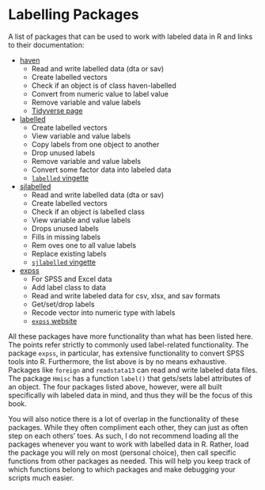 # Labelling Packages {#chp-1}

A list of packages that can be used to work with labeled data in R and links to their documentation:

* [haven](https://cran.r-project.org/web/packages/haven/haven.pdf)
  * Read and write labelled data (dta or sav)
  * Create labelled vectors
  * Check if an object is of class haven-labelled
  * Convert from numeric value to label value
  * Remove variable and value labels
  * [Tidyverse page](https://haven.tidyverse.org/)
* [labelled](https://cran.r-project.org/web/packages/labelled/labelled.pdf)
  * Create labelled vectors
  * View variable and value labels
  * Copy labels from one object to another
  * Drop unused labels
  * Remove variable and value labels
  * Convert some factor data into labeled data
  * [`labelled` vingette](https://cran.r-project.org/web/packages/labelled/vignettes/intro_labelled.html)
* [sjlabelled](https://cran.r-project.org/web/packages/sjlabelled/sjlabelled.pdf)
  * Read and write labelled data (dta or sav)
  * Create labelled vectors
  * Check if an object is labelled class
  * View variable and value labels
  * Drops unused labels
  * Fills in missing labels
  * Rem oves one to all value labels
  * Replace existing labels
  * [`sjlabelled` vingette](https://strengejacke.github.io/sjlabelled/articles/labelleddata.html)
* [expss](https://cran.r-project.org/web/packages/expss/expss.pdf)
  * For SPSS and Excel data
  * Add label class to data
  * Read and write labeled data for csv, xlsx, and sav formats
  * Get/set/drop labels
  * Recode vector into numeric type with labels
  * [`expss` website](https://gdemin.github.io/expss/)
  
All these packages have more functionality than what has been listed here. The points refer strictly to commonly used label-related functionality. The package `expss`, in particular, has extensive functionality to convert SPSS tools into R. Furthermore, the list above is by no means exhaustive. Packages like `foreign` and `readstata13` can read and write labeled data files. The package `Hmisc` has a function `label()` that gets/sets label attributes of an object. The four packages listed above, however, were all built specifically wih labeled data in mind, and thus they will be the focus of this book.

You will also notice there is a lot of overlap in the functionality of these packages. While they often compliment each other, they can just as often step on each others' toes. As such, I do not recommend loading all the packages whenever you want to work with labelled data in R. Rather, load the package you will rely on most (personal choice), then call specific functions from other packages as needed. This will help you keep track of which functions belong to which packages and make debugging your scripts much easier.
